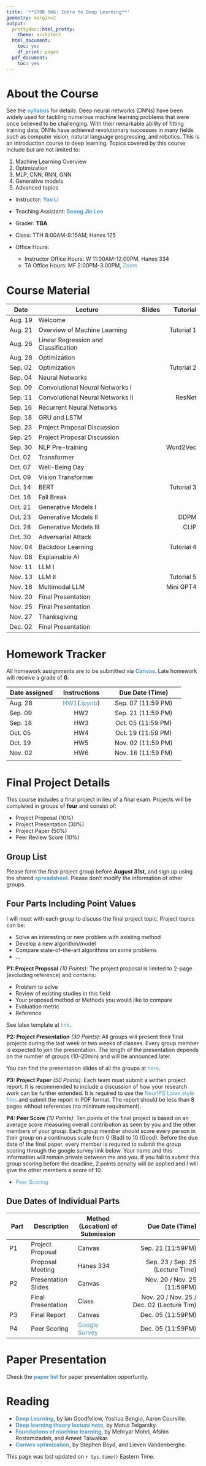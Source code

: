 ```yaml
---
title: '**STOR 566: Intro to Deep Learning**'
geometry: margin=2
output:
  prettydoc::html_pretty:
    theme: architect
  html_document:
    toc: yes
    df_print: paged
  pdf_document:
    toc: yes
---
```


<style type="text/css">

div {
color: #13294B;
}

#TOC {
  color: #4B9CD3;
}

.list-group-item.active, .list-group-item.active:focus, .list-group-item.active:hover {
  color: #4B9CD3;
  background-color: #13294B;
}

a:link {
    color: #4B9CD3;
    text-decoration: none;
}

a:visited {
        text-decoration: none;
color: #4B9CD3;

}
a:hover {
color: #4B9CD3;
background-color: #13294B;
}

.main-container {
  max-width: 300px;
  margin-left: auto;
  margin-right: auto;
}

.column {
  float: left;
  width: 50%;
}

.row:after {
  content: "";
  display: table;
  clear: both;
} 

</style>

# **About the Course**

See the **[syllabus](Syllabi/566_Syllabus.pdf)** for details. Deep neural networks (DNNs) have been widely used for tackling numerous machine learning problems that were once believed to be challenging. With their remarkable ability of fitting training data, DNNs have achieved revolutionary successes in many fields such as computer vision, natural language progressing, and robotics. This is an introduction course to deep learning. Topics covered by this course include but are not limited to:

1. Machine Learning Overview
2. Optimization
3. MLP, CNN, RNN, GNN
4. Generative models
5. Advanced topics

- Instructor: **[Yao Li](https://liyao880.github.io/yaoli/)**

- Teaching Assistant: **[Seong Jin Lee](https://stor.unc.edu/people/graduate-students/)**

- Grader: **TBA**
    
- Class: TTH 8:00AM-9:15AM, Hanes 125
    
- Office Hours:
    - Instructor Office Hours: W 11:00AM-12:00PM, Hanes 334
    - TA Office Hours: MF 2:00PM-3:00PM, [Zoom](https://unc.zoom.us/j/99440603579)


# **Course Material**

| Date | Lecture | Slides | Tutorial|
|------|-----------------------|-------:|----------:|
|Aug. 19| Welcome || |
|Aug. 21| Overview of Machine Learning ||Tutorial 1 |
|Aug. 26| Linear Regression and Classification || |
|Aug. 28| Optimization ||  |
|Sep. 02| Optimization || Tutorial 2|
|Sep. 04| Neural Networks || |
|Sep. 09| Convolutional Neural Networks I || |
|Sep. 11| Convolutional Neural Networks II || ResNet|
|Sep. 16| Recurrent Neural Networks || |
|Sep. 18| GRU and LSTM || |
|Sep. 23| Project Proposal Discussion || |
|Sep. 25| Project Proposal Discussion || |
|Sep. 30| NLP Pre-training || Word2Vec|
|Oct. 02| Transformer || |
|Oct. 07| Well-Being Day || |
|Oct. 09| Vision Transformer || |
|Oct. 14| BERT || Tutorial 3 |
|Oct. 16| Fall Break || |
|Oct. 21| Generative Models I || |
|Oct. 23| Generative Models II || DDPM |
|Oct. 28| Generative Models III ||CLIP |
|Oct. 30| Adversarial Attack || |
|Nov. 04| Backdoor Learning  ||Tutorial 4 |
|Nov. 06| Explainable AI || |
|Nov. 11| LLM I|| |
|Nov. 13| LLM II || Tutorial 5 |
|Nov. 18| Multimodal LLM ||Mini GPT4|
|Nov. 20| Final Presentation || |
|Nov. 25| Final Presentation || |
|Nov. 27| Thanksgiving || |
|Dec. 02| Final Presentation || |


# **Homework Tracker**

All homework assignments are to be submitted via **[Canvas](https://edtech.unc.edu/service/canvas/)**. Late homework will receive a grade of **0**.

| Date assigned | Instructions | Due Date (Time) |
|----------|:--------:|:-------------:|
| Aug. 28  | [HW1](https://drive.google.com/drive/folders/1eLEDBbeqPZwN5PViA49rw7y80LoPqEww?usp=sharing)([.ipynb](https://colab.research.google.com/drive/1JctgZulBiKP0aft19oNopkSJF9KR84J2?usp=sharing))  |  Sep. 07 (11:59 PM) |
| Sep. 09  | HW2 |  Sep. 21 (11:59 PM) |
| Sep. 18  | HW3  |  Oct. 05 (11:59 PM) |
| Oct. 05  | HW4  |  Oct. 19 (11:59 PM) |
| Oct. 19  | HW5 |  Nov. 02 (11:59 PM) |
| Nov. 02  | HW6 |  Nov. 16 (11:59 PM) |
|          |        |           |

# **Final Project Details**

This course includes a final project in lieu of a final exam. Projects will be completed in groups of **four** and consist of:

- Project Proposal (10%)
- Project Presentation (30%)
- Project Paper (50%)
- Peer Review Score (10%)

## Group List

Please form the final project group before **August 31st**, and sign up using the shared **[spreadsheet]()**. Please don't modify the information of other groups.

## Four Parts Including Point Values

I will meet with each group to discuss the final project topic. Project topics can be:

- Solve an interesting or new problem with existing method
- Develop a new algorithm/model
- Compare state-of-the-art algorithms on some problems
- ...

**P1: Project Proposal** *(10 Points):* The project proposal is limited to 2-page (excluding reference) and contains:

- Problem to solve
- Review of existing studies in this field
- Your proposed method or Methods you would like to compare
- Evaluation metric
- Reference

See latex template at [link](https://drive.google.com/file/d/16uQ-fbVysshhh13xvnpNy5GYPAMcplDK/view?usp=sharing).

**P2: Project Presentation** *(30 Points):* All groups will present their final projects during the last week or two weeks of classes. Every group member is expected to join the presentation. The length of the presentation depends on the number of groups (10–20min) and will be announced later.

You can find the presentation slides of all the groups at [here](https://drive.google.com/drive/folders/1ExvGJwXaQfOHYrbFjsU79BnPKvq5rUJm?usp=sharing).

**P3: Project Paper** *(50 Points):* Each team must submit a written project report. It is recommended to include a discussion of how your research work can be further extended. It is required to use the [NeurIPS Latex style files](https://neurips.cc/Conferences/2022/PaperInformation/StyleFiles) and submit the report in PDF format. The report should be less than 8 pages without references (no minimum requirement).

**P4: Peer Score** *(10 Points):* Ten points of the final project is based on an average score measuring overall contribution as seen by you and the other members of your group. Each group member should score every person in their group on a continuous scale from 0 (Bad) to 10 (Good). Before the due date of the final paper, every member is required to submit the group scoring through the google survey link below. Your name and this information will remain private between me and you. If you fail to submit this group scoring before the deadline, 2 points penalty will be applied and I will give the other members a score of 10.

- [Peer Scoring]()

    
## Due Dates of Individual Parts

| Part | Description |Method (Location) of Submission| Due Date (Time) |
|------|-------------|-------------|---------------------:|
| P1  | Project Proposal | Canvas | Sep. 21 (11:59PM)|
|   | Proposal Meeting | Hanes 334 | Sep. 23 / Sep. 25 (Lecture Time)|
| P2  | Presentation Slides |Canvas| Nov. 20 / Nov. 25 (11:59PM)|
|   | Final Presentation|Class| Nov. 20 / Nov. 25 / Dec. 02 (Lecture Tim)|
| P3  | Final Report|Canvas|Dec. 05 (11:59PM)|
| P4  | Peer Scoring|[Google Survey]()|Dec. 05 (11:59PM)|

# **Paper Presentation**

Check the **[paper list]()** for paper presentation opportunity.

# **Reading**

- **[Deep Learning](https://www.deeplearningbook.org/)**, by Ian Goodfellow, Yoshua Bengio, Aaron Courville. 
- **[Deep learning theory lecture note](https://mjt.cs.illinois.edu/dlt/)**, by Matus Telgarsky.
- **[Foundations of machine learning](https://cs.nyu.edu/~mohri/mlbook/)**, by Mehryar Mohri, Afshin Rostamizadeh, and Ameet Talwalkar.
- **[Convex optimization](https://stanford.edu/~boyd/cvxbook/bv_cvxbook.pdf)**, by Stephen Boyd, and Lieven Vandenberghe.

This page was last updated on `r Sys.time()` Eastern Time.

